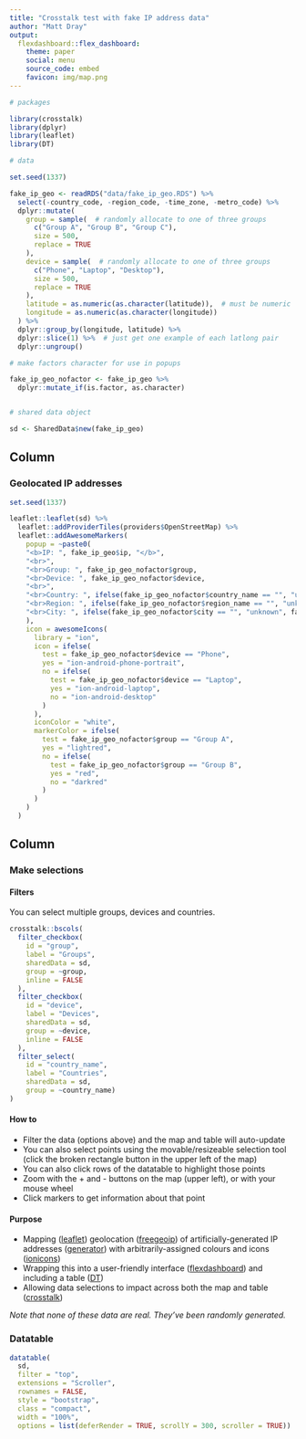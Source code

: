 ```yaml
---
title: "Crosstalk test with fake IP address data"
author: "Matt Dray"
output:
  flexdashboard::flex_dashboard:
    theme: paper
    social: menu
    source_code: embed
    favicon: img/map.png
---
```


```r
# packages

library(crosstalk)
library(dplyr)
library(leaflet)
library(DT)

# data

set.seed(1337)

fake_ip_geo <- readRDS("data/fake_ip_geo.RDS") %>% 
  select(-country_code, -region_code, -time_zone, -metro_code) %>% 
  dplyr::mutate(
    group = sample(  # randomly allocate to one of three groups
      c("Group A", "Group B", "Group C"),
      size = 500,
      replace = TRUE
    ),
    device = sample(  # randomly allocate to one of three groups
      c("Phone", "Laptop", "Desktop"),
      size = 500,
      replace = TRUE
    ),
    latitude = as.numeric(as.character(latitude)),  # must be numeric
    longitude = as.numeric(as.character(longitude))
  ) %>% 
  dplyr::group_by(longitude, latitude) %>% 
  dplyr::slice(1) %>%  # just get one example of each latlong pair
  dplyr::ungroup()

# make factors character for use in popups

fake_ip_geo_nofactor <- fake_ip_geo %>% 
  dplyr::mutate_if(is.factor, as.character)


# shared data object

sd <- SharedData$new(fake_ip_geo)
```


Column {data-width=600}
-------------------------------------
    
### Geolocated IP addresses
    
```r
set.seed(1337)

leaflet::leaflet(sd) %>%
  leaflet::addProviderTiles(providers$OpenStreetMap) %>% 
  leaflet::addAwesomeMarkers(
    popup = ~paste0(
    "<b>IP: ", fake_ip_geo$ip, "</b>",
    "<br>",
    "<br>Group: ", fake_ip_geo_nofactor$group,
    "<br>Device: ", fake_ip_geo_nofactor$device,
    "<br>",
    "<br>Country: ", ifelse(fake_ip_geo_nofactor$country_name == "", "unknown", fake_ip_geo_nofactor$country_name),
    "<br>Region: ", ifelse(fake_ip_geo_nofactor$region_name == "", "unknown", fake_ip_geo_nofactor$region_name),
    "<br>City: ", ifelse(fake_ip_geo_nofactor$city == "", "unknown", fake_ip_geo_nofactor$city)
    ),
    icon = awesomeIcons(
      library = "ion",
      icon = ifelse(
        test = fake_ip_geo_nofactor$device == "Phone", 
        yes = "ion-android-phone-portrait",
        no = ifelse(
          test = fake_ip_geo_nofactor$device == "Laptop", 
          yes = "ion-android-laptop",
          no = "ion-android-desktop"
        )
      ),
      iconColor = "white",
      markerColor = ifelse(
        test = fake_ip_geo_nofactor$group == "Group A", 
        yes = "lightred",
        no = ifelse(
          test = fake_ip_geo_nofactor$group == "Group B", 
          yes = "red",
          no = "darkred"
        )
      )
    )
  )
```
    
Column {data-width=400}
-------------------------------------

### Make selections

#### Filters

You can select multiple groups, devices and countries.

```r
crosstalk::bscols(
  filter_checkbox(
    id = "group",
    label = "Groups",
    sharedData = sd,
    group = ~group,
    inline = FALSE
  ),
  filter_checkbox(
    id = "device",
    label = "Devices",
    sharedData = sd,
    group = ~device,
    inline = FALSE
  ),
  filter_select(
    id = "country_name",
    label = "Countries",
    sharedData = sd,
    group = ~country_name)
)
```

#### How to

* Filter the data (options above) and the map and table will auto-update
* You can also select points using the movable/resizeable selection tool (click the broken rectangle button in the upper left of the map)
* You can also click rows of the datatable to highlight those points
* Zoom with the + and - buttons on the map (upper left), or with your mouse wheel
* Click markers to get information about that point

#### Purpose

* Mapping ([leaflet](https://rstudio.github.io/leaflet/)) geolocation ([freegeoip](https://github.com/luiscape/freegeoip)) of artificially-generated IP addresses ([generator](https://github.com/paulhendricks/generator)) with arbitrarily-assigned colours and icons ([ionicons](http://ionicons.com/))
* Wrapping this into a user-friendly interface ([flexdashboard](https://rmarkdown.rstudio.com/flexdashboard/)) and including a table ([DT](https://rstudio.github.io/DT/))
* Allowing data selections to impact across both the map and table ([crosstalk](https://rstudio.github.io/crosstalk/))

*Note that none of these data are real. They've been randomly generated.*

### Datatable
    
```r
datatable(
  sd,
  filter = "top",
  extensions = "Scroller",
  rownames = FALSE,
  style = "bootstrap",
  class = "compact",
  width = "100%",
  options = list(deferRender = TRUE, scrollY = 300, scroller = TRUE))

```
